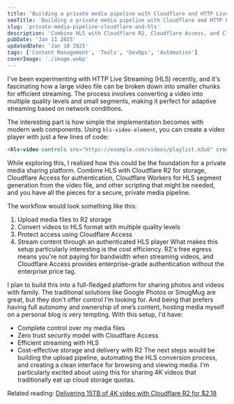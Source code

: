 ```yaml
---
title: 'Building a private media pipeline with Cloudflare and HTTP Live Streaming ( HLS)'
seoTitle: 'Building a private media pipeline with Cloudflare and HTTP Live Streaming ( HLS)'
slug: 'private-media-pipeline-cloudflare-and-hls'
description: 'Combine HLS with Cloudflare R2, Cloudflare Access, and Cloudflare Workers to build a secure, private media pipeline.'
pubDate: 'Jan 11 2025'
updatedDate: 'Jan 10 2025'
tags: ['Content Management', 'Tools', 'DevOps', 'Automation']
coverImage: './image.webp'
---
```


I've been experimenting with HTTP Live Streaming (HLS) recently, and it's fascinating how a large video file can be broken down into smaller chunks for efficient streaming. The process involves converting a video into multiple quality levels and small segments, making it perfect for adaptive streaming based on network conditions.

The interesting part is how simple the implementation becomes with modern web components. Using `hls-video-element`, you can create a video player with just a few lines of code:

```html
<hls-video controls src="https://example.com/videos/playlist.m3u8" crossorigin="use-credentials"> </hls-video>
```

While exploring this, I realized how this could be the foundation for a private media sharing platform. Combine HLS with Cloudflare R2 for storage, Cloudflare Access for authentication, Cloudflare Workers for HLS segment generation from the video file, and other scripting that might be needed, and you have all the pieces for a secure, private media pipeline.

The workflow would look something like this:

1. Upload media files to R2 storage
2. Convert videos to HLS format with multiple quality levels
3. Protect access using Cloudflare Access
4. Stream content through an authenticated HLS player
   What makes this setup particularly interesting is the cost efficiency. R2's free egress means you're not paying for bandwidth when streaming videos, and Cloudflare Access provides enterprise-grade authentication without the enterprise price tag.

I plan to build this into a full-fledged platform for sharing photos and videos with family. The traditional solutions like Google Photos or SmugMug are great, but they don't offer control I'm looking for. And being that prefers having full autonomy and ownership of one’s content, hosting media myself on a personal blog is very tempting. With this setup, I'd have:

- Complete control over my media files
- Zero trust security model with Cloudflare Access
- Efficient streaming with HLS
- Cost-effective storage and delivery with R2
  The next steps would be building the upload pipeline, automating the HLS conversion process, and creating a clean interface for browsing and viewing media. I'm particularly excited about using this for sharing 4K videos that traditionally eat up cloud storage quotas.

Related reading: [Delivering 15TB of 4K video with Cloudflare R2 for $2.18](https://screencasting.com/cheap-video-hosting)
